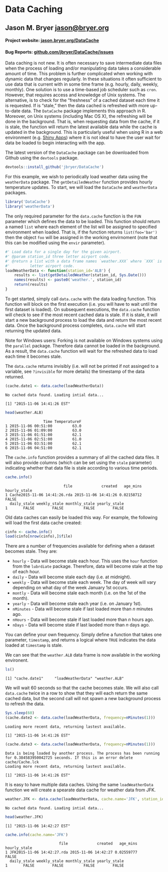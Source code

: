 <!--
%\VignetteEngine{knitr::knitr}
%\VignetteIndexEntry{Data Caching}
-->

# Data Caching

## Jason M. Bryer [jason@bryer.org](mailto:jason@bryer.org)
#### Project website: [jason.bryer.org/DataCache](http://jason.bryer.org/DataCache)
#### Bug Reports: [github.com/jbryer/DataCache/issues](https://github.com/jbryer/DataCache/issues)




Data caching is not new. It is often necessary to save intermediate data files when the process of loading and/or manipulating data takes a considerable amount of time. This problem is further complicated when working with dynamic data that changes regularly. In these situations it often sufficient to use data that is current with in some time frame (e.g. hourly, daily, weekly, monthly). One solution is to use a time-based job scheduler such as `cron`. However, that requires access and knowledge of Unix systems. The alternative, is to check for the "freshness" of a cached dataset each time it is requested. If is "stale," then the data cached is refreshed with more up-to-date data. The `DataCache` package implements this approach in R. Moreover, on Unix systems (including Mac OS X), the refreshing will be done in the background. That is, when requesting data from the cache, if it is stale, the function will return the latest available data while the cache is updated in the background. This is particularly useful when using R in a web environment (e.g. [Shiny Apps](http://shiny.rstudio.com)) where it is not ideal to have the user wait for data be loaded to begin interacting with the app.

The latest version of the `DataCache` package can be downloaded from Github using the `devtools` package.


```r
devtools::install_github('jbryer/DataCache')
```

For this example, we wish to periodically load weather data using the `weatherData` package. The `getDetailedWeather` function provides hourly temperature updates. To start, we will load the `DataCache` and `weatherData` packages.


```r
library('DataCache')
library('weatherData')
```

The only required parameter for the `data.cache` function is the `FUN` parameter which defines the data to be loaded. This function should return a named `list` where each element of the list will be assigned to specified environment when loaded. That is, if the function returns `list(foo='bar')` then the object `foo` will be assigned in the working envirnoment (note that this can be modified using the `envir` parameter).


```r
#' Load data for a single day for the given airport.
#' @param station_id three letter airport code.
#' @return a list with a data frame names `weather.XXX` where `XXX` is the three
#'         letter airport code.
loadWeatherData <- function(station_id='ALB') {
	results <- list(getDetailedWeather(station_id, Sys.Date()))
	names(results) <- paste0('weather.', station_id)
	return(results)
}
```

To get started, simply call `data.cache` with the data loading function. This function will block on the first execution (i.e. you will have to wait until the first dataset is loaded). On subsequent executions, the `data.cache` function will check to see if the most recent cached data is stale. If it is stale, it will start a new background process to load the data and return the most recent data. Once the background process completes, `data.cache` will start returning the updated data.

Note for Windows users: Forking is not available on Windows systems using the `parallel` package. Therefore data cannot be loaded in the background. As a result, the `data.cache` function will wait for the refreshed data to load each time it becomes stale.

The `data.cache` returns invisibly (i.e. will not be printed if not assinged to a variable, see `?invisible` for more details) the timestamp of the data returned.


```r
(cache.date1 <- data.cache(loadWeatherData))
```

```
No cached data found. Loading intial data...
```

```
[1] "2015-11-06 14:41:26 EST"
```

```r
head(weather.ALB)
```

```
                 Time TemperatureF
1 2015-11-06 00:51:00         63.0
2 2015-11-06 01:09:00         63.0
3 2015-11-06 01:51:00         62.1
4 2015-11-06 02:51:00         61.0
5 2015-11-06 03:51:00         62.1
6 2015-11-06 04:51:00         62.1
```

The `cache.info` function provides a summary of all the cached data files. It will also provide columns (which can be set using the `stale` parameter) indicating whether that data file is stale according to various time periods.


```r
cache.info()
```

```
                          file             created   age_mins hourly_stale
1 Cache2015-11-06 14:41:26.rda 2015-11-06 14:41:26 0.02158712        FALSE
  daily_stale weekly_stale monthly_stale yearly_stale
1       FALSE        FALSE         FALSE        FALSE
```

Old data caches can easily be loaded this way. For example, the following will load the first data cache created:


```r
cinfo <- cache.info()
load(cinfo[nrow(cinfo),]$file)
```

There are a number of frequencies available for defining when a dataset becomes stale. They are:

* `hourly` - Data will become stale each hour. This uses the `hour` function from the `lubrdiate` package. Therefore, data will become stale at the top of each hour.
* `daily` - Data will become stale each day (i.e. at midnight).
* `weekly` - Data will become stale each week. The day of week will vary depending on what day of the week January 1st occurs.
* `montly` - Data will become stale each month (i.e. on the 1st of the month).
* `yearly` - Data will become stale each year (i.e. on January 1st).
* `nMinutes` - Data will become stale if last loaded more than *n* minutes ago.
* `nHours` - Data will become stale if last loaded more than *n* hours ago.
* `nDays` - Data will become stale if last laoded more than *n* days ago.

You can define your own frequency. Simply define a function that takes one parameter, `timestamp`, and returns a logical where `TRUE` indicates the data loaded at `timestamp` is stale.

We can see that the `weather.ALB` data frame is now available in the working environent.


```r
ls()
```

```
[1] "cache.date1"     "loadWeatherData" "weather.ALB"    
```

We will wait 60 seconds so that the cache becomes stale. We will also call `data.cache` twice in a row to show that they will each return the same cached data, but the second call will not spawn a new background process to refresh the data.


```r
Sys.sleep(60)
(cache.date2 <- data.cache(loadWeatherData, frequency=nMinutes(1)))
```

```
Loading more recent data, returning lastest available.
```

```
[1] "2015-11-06 14:41:26 EST"
```

```r
(cache.date3 <- data.cache(loadWeatherData, frequency=nMinutes(1)))
```

```
Data is being loaded by another process. The process has been running for 0.384583950042725 seconds. If this is an error delete cache/Cache.lck
Loading more recent data, returning lastest available.
```

```
[1] "2015-11-06 14:41:26 EST"
```

It is easy to have multiple data caches. Using the same `loadWeatherData` function we will create a spearate data cache for weather data from JFK.


```r
weather.JFK <- data.cache(loadWeatherData, cache.name='JFK', station_id='JFK')
```

```
No cached data found. Loading intial data...
```

```r
head(weather.JFK)
```

```
[1] "2015-11-06 14:42:27 EST"
```

```r
cache.info(cache.name='JFK')
```

```
                        file             created   age_mins hourly_stale
1 JFK2015-11-06 14:42:27.rda 2015-11-06 14:42:27 0.02559777        FALSE
  daily_stale weekly_stale monthly_stale yearly_stale
1       FALSE        FALSE         FALSE        FALSE
```



